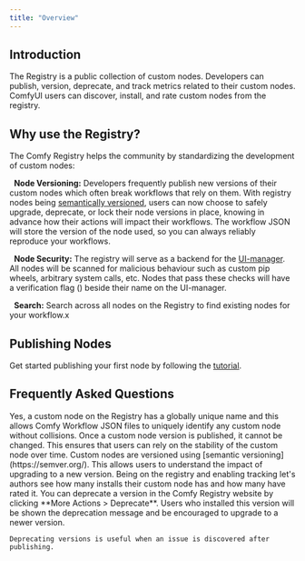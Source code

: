 ```yaml
---
title: "Overview"
---
```


## Introduction

The Registry is a public collection of custom nodes. Developers can publish, version, deprecate, and track metrics related to their custom nodes. ComfyUI users can discover, install, and rate custom nodes from the registry.

## Why use the Registry?

The Comfy Registry helps the community by standardizing the development of custom nodes:

<Icon icon="timeline" iconType="solid" size={20}/>&nbsp; **Node Versioning:** Developers frequently publish new versions of their custom nodes which often break workflows that rely on them. With registry nodes being [semantically versioned](https://semver.org/), users can now choose to safely upgrade, deprecate, or lock their node versions in place, knowing in advance how their actions will impact their workflows. The workflow JSON will store the version of the node used, so you can always reliably reproduce your workflows.

<Icon icon="shield" iconType="solid" size={20}/>&nbsp; **Node Security:** The registry will serve as a backend for the [UI-manager](https://github.com/ltdrdata/ComfyUI-Manager). All nodes will be scanned for malicious behaviour such as custom pip wheels, arbitrary system calls, etc. Nodes that pass these checks will have a verification flag (<Icon icon="check" iconType="solid" />) beside their name on the UI-manager.

<Icon icon="magnifying-glass" iconType="solid" size={20}/>&nbsp; **Search:** Search across all nodes on the Registry to find existing nodes for your workflow.x

## Publishing Nodes

Get started publishing your first node by following the [tutorial](/registry/publishing).

## Frequently Asked Questions

<AccordionGroup>
  <Accordion title="Do registry nodes have unique identifiers?">
    Yes, a custom node on the Registry has a globally unique name and this allows Comfy Workflow JSON files to uniquely identify any custom node without collisions.
  </Accordion>

  <Accordion title="How do you ensure node stability?">
    Once a custom node version is published, it cannot be changed. This ensures that users can rely on the stability of the custom node over time.
  </Accordion>

  <Accordion title="How are nodes versioned?">
    Custom nodes are versioned using [semantic versioning](https://semver.org/). This allows users to understand the impact of upgrading to a new version.
  </Accordion>

  <Accordion title="What are the benefits of enabling tracking?">
    Being on the registry and enabling tracking let's authors see how many installs their custom node has and how many have rated it.
  </Accordion>

  <Accordion title="How do I deprecate a node version?">
    You can deprecate a version in the Comfy Registry website by clicking **More Actions > Deprecate**. Users who installed this version will be shown the deprecation message and be encouraged to upgrade to a newer version.

    Deprecating versions is useful when an issue is discovered after publishing.
  </Accordion>

</AccordionGroup>
